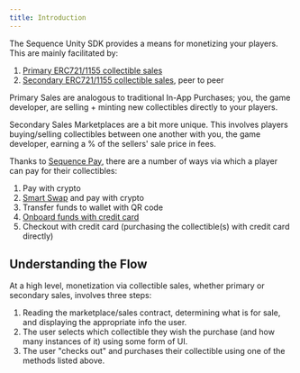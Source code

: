 ```yaml
---
title: Introduction
---
```


The Sequence Unity SDK provides a means for monetizing your players. This are mainly facilitated by:

1. [Primary ERC721/1155 collectible sales](/sdk/unity/monetization/primary-sales/intro)
2. [Secondary ERC721/1155 collectible sales](/sdk/unity/monetization/secondary-sales/intro), peer to peer

Primary Sales are analogous to traditional In-App Purchases; you, the game developer, are selling + minting new collectibles directly to your players.

Secondary Sales Marketplaces are a bit more unique. This involves players buying/selling collectibles between one another with you, the game developer, earning a % of the sellers' sale price in fees.

Thanks to [Sequence Pay](/solutions/payments/overview), there are a number of ways via which a player can pay for their collectibles:

1. Pay with crypto 
2. [Smart Swap](/sdk/web/wallet-sdk/embedded/guides/smart-swaps) and pay with crypto
3. Transfer funds to wallet with QR code 
4. [Onboard funds with credit card](/sdk/unity/monetization/onboard-user-funds)
5. Checkout with credit card (purchasing the collectible(s) with credit card directly)

## Understanding the Flow 

At a high level, monetization via collectible sales, whether primary or secondary sales, involves three steps:

1. Reading the marketplace/sales contract, determining what is for sale, and displaying the appropriate info the user.
2. The user selects which collectible they wish the purchase (and how many instances of it) using some form of UI.
3. The user "checks out" and purchases their collectible using one of the methods listed above.
